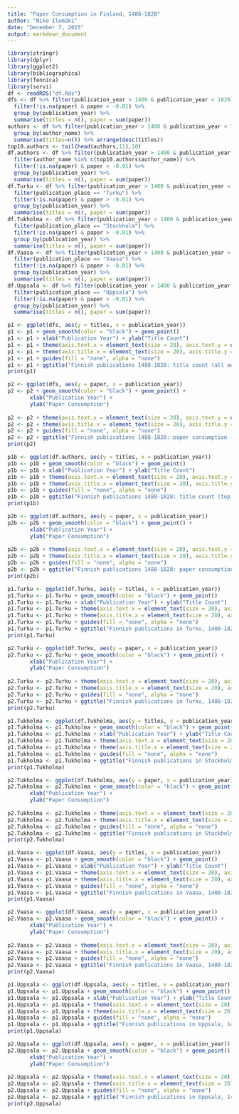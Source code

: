 ```yaml
---
title: "Paper Consumption in Finland, 1488-1828"
author: "Niko Ilomäki"
date: "December 7, 2015"
output: markdown_document
---
```


```r
library(stringr)
library(dplyr)
library(ggplot2)
library(bibliographica)
library(fennica)
library(sorvi)
df <- readRDS("df.Rds")
dfs <- df %>% filter(publication_year > 1400 & publication_year < 1829) %>%
  filter(!is.na(paper) & paper > -0.01) %>%
  group_by(publication_year) %>%
  summarise(titles = n(), paper = sum(paper))
authors <- df %>% filter(publication_year > 1400 & publication_year < 1829) %>%
  group_by(author_name) %>%
  summarise(titles=n()) %>% arrange(desc(titles))
top10.authors <- tail(head(authors,11),10)
df.authors <- df %>% filter(publication_year > 1400 & publication_year < 1829) %>%
  filter(author_name %in% c(top10.authors$author_name)) %>%
  filter(!is.na(paper) & paper > -0.01) %>%
  group_by(publication_year) %>%
  summarise(titles = n(), paper = sum(paper))
df.Turku <- df %>% filter(publication_year > 1400 & publication_year < 1829) %>%
  filter(publication_place == "Turku") %>%
  filter(!is.na(paper) & paper > -0.01) %>%
  group_by(publication_year) %>%
  summarise(titles = n(), paper = sum(paper))
df.Tukholma <- df %>% filter(publication_year > 1400 & publication_year < 1829) %>%
  filter(publication_place == "Stockholm") %>%
  filter(!is.na(paper) & paper > -0.01) %>%
  group_by(publication_year) %>%
  summarise(titles = n(), paper = sum(paper))
df.Vaasa <- df %>% filter(publication_year > 1400 & publication_year < 1829) %>%
  filter(publication_place == "Vaasa") %>%
  filter(!is.na(paper) & paper > -0.01) %>%
  group_by(publication_year) %>%
  summarise(titles = n(), paper = sum(paper))
df.Uppsala <- df %>% filter(publication_year > 1400 & publication_year < 1829) %>%
  filter(publication_place == "Uppsala") %>%
  filter(!is.na(paper) & paper > -0.01) %>%
  group_by(publication_year) %>%
  summarise(titles = n(), paper = sum(paper))
```

```r
p1 <- ggplot(dfs, aes(y = titles, x = publication_year))
p1 <- p1 + geom_smooth(color = "black") + geom_point()
p1 <- p1 + xlab("Publication Year") + ylab("Title Count") 
p1 <- p1 + theme(axis.text.x = element_text(size = 20), axis.text.y = element_text(size = 20))
p1 <- p1 + theme(axis.title.x = element_text(size = 20), axis.title.y = element_text(size = 20))
p1 <- p1 + guides(fill = "none", alpha = "none")
p1 <- p1 + ggtitle("Finnish publications 1488-1828: title count (all authors)")
print(p1)
```

```r
p2 <- ggplot(dfs, aes(y = paper, x = publication_year))
p2 <- p2 + geom_smooth(color = "black") + geom_point() +
       xlab("Publication Year") +
       ylab("Paper Consumption")
       
p2 <- p2 + theme(axis.text.x = element_text(size = 20), axis.text.y = element_text(size = 20))
p2 <- p2 + theme(axis.title.x = element_text(size = 20), axis.title.y = element_text(size = 20))
p2 <- p2 + guides(fill = "none", alpha = "none")
p2 <- p2 + ggtitle("Finnish publications 1488-1828: paper consumption (all authors)")
print(p2)
```

```r
p1b <- ggplot(df.authors, aes(y = titles, x = publication_year))
p1b <- p1b + geom_smooth(color = "black") + geom_point()
p1b <- p1b + xlab("Publication Year") + ylab("Title Count") 
p1b <- p1b + theme(axis.text.x = element_text(size = 20), axis.text.y = element_text(size = 20))
p1b <- p1b + theme(axis.title.x = element_text(size = 20), axis.title.y = element_text(size = 20))
p1b <- p1b + guides(fill = "none", alpha = "none")
p1b <- p1b + ggtitle("Finnish publications 1488-1828: title count (top 10 authors)")
print(p1b)
```

```r
p2b <- ggplot(df.authors, aes(y = paper, x = publication_year))
p2b <- p2b + geom_smooth(color = "black") + geom_point() +
       xlab("Publication Year") +
       ylab("Paper Consumption")
       
p2b <- p2b + theme(axis.text.x = element_text(size = 20), axis.text.y = element_text(size = 20))
p2b <- p2b + theme(axis.title.x = element_text(size = 20), axis.title.y = element_text(size = 20))
p2b <- p2b + guides(fill = "none", alpha = "none")
p2b <- p2b + ggtitle("Finnish publications 1488-1828: paper consumption (top 10 authors)")
print(p2b)
```

```r
p1.Turku <- ggplot(df.Turku, aes(y = titles, x = publication_year))
p1.Turku <- p1.Turku + geom_smooth(color = "black") + geom_point()
p1.Turku <- p1.Turku + xlab("Publication Year") + ylab("Title Count") 
p1.Turku <- p1.Turku + theme(axis.text.x = element_text(size = 20), axis.text.y = element_text(size = 20))
p1.Turku <- p1.Turku + theme(axis.title.x = element_text(size = 20), axis.title.y = element_text(size = 20))
p1.Turku <- p1.Turku + guides(fill = "none", alpha = "none")
p1.Turku <- p1.Turku + ggtitle("Finnish publications in Turku, 1488-1828: title count")
print(p1.Turku)
```

```r
p2.Turku <- ggplot(df.Turku, aes(y = paper, x = publication_year))
p2.Turku <- p2.Turku + geom_smooth(color = "black") + geom_point() +
       xlab("Publication Year") +
       ylab("Paper Consumption")
       
p2.Turku <- p2.Turku + theme(axis.text.x = element_text(size = 20), axis.text.y = element_text(size = 20))
p2.Turku <- p2.Turku + theme(axis.title.x = element_text(size = 20), axis.title.y = element_text(size = 20))
p2.Turku <- p2.Turku + guides(fill = "none", alpha = "none")
p2.Turku <- p2.Turku + ggtitle("Finnish publications in Turku, 1488-1828: paper consumption")
print(p2.Turku)
```

```r
p1.Tukholma <- ggplot(df.Tukholma, aes(y = titles, x = publication_year))
p1.Tukholma <- p1.Tukholma + geom_smooth(color = "black") + geom_point()
p1.Tukholma <- p1.Tukholma + xlab("Publication Year") + ylab("Title Count") 
p1.Tukholma <- p1.Tukholma + theme(axis.text.x = element_text(size = 20), axis.text.y = element_text(size = 20))
p1.Tukholma <- p1.Tukholma + theme(axis.title.x = element_text(size = 20), axis.title.y = element_text(size = 20))
p1.Tukholma <- p1.Tukholma + guides(fill = "none", alpha = "none")
p1.Tukholma <- p1.Tukholma + ggtitle("Finnish publications in Stockholm, 1488-1828: title count")
print(p1.Tukholma)
```

```r
p2.Tukholma <- ggplot(df.Tukholma, aes(y = paper, x = publication_year))
p2.Tukholma <- p2.Tukholma + geom_smooth(color = "black") + geom_point() +
       xlab("Publication Year") +
       ylab("Paper Consumption")
       
p2.Tukholma <- p2.Tukholma + theme(axis.text.x = element_text(size = 20), axis.text.y = element_text(size = 20))
p2.Tukholma <- p2.Tukholma + theme(axis.title.x = element_text(size = 20), axis.title.y = element_text(size = 20))
p2.Tukholma <- p2.Tukholma + guides(fill = "none", alpha = "none")
p2.Tukholma <- p2.Tukholma + ggtitle("Finnish publications in Stockholm, 1488-1828: paper consumption")
print(p2.Tukholma)
```

```r
p1.Vaasa <- ggplot(df.Vaasa, aes(y = titles, x = publication_year))
p1.Vaasa <- p1.Vaasa + geom_smooth(color = "black") + geom_point()
p1.Vaasa <- p1.Vaasa + xlab("Publication Year") + ylab("Title Count") 
p1.Vaasa <- p1.Vaasa + theme(axis.text.x = element_text(size = 20), axis.text.y = element_text(size = 20))
p1.Vaasa <- p1.Vaasa + theme(axis.title.x = element_text(size = 20), axis.title.y = element_text(size = 20))
p1.Vaasa <- p1.Vaasa + guides(fill = "none", alpha = "none")
p1.Vaasa <- p1.Vaasa + ggtitle("Finnish publications in Vaasa, 1488-1828: title count")
print(p1.Vaasa)
```

```r
p2.Vaasa <- ggplot(df.Vaasa, aes(y = paper, x = publication_year))
p2.Vaasa <- p2.Vaasa + geom_smooth(color = "black") + geom_point() +
       xlab("Publication Year") +
       ylab("Paper Consumption")
       
p2.Vaasa <- p2.Vaasa + theme(axis.text.x = element_text(size = 20), axis.text.y = element_text(size = 20))
p2.Vaasa <- p2.Vaasa + theme(axis.title.x = element_text(size = 20), axis.title.y = element_text(size = 20))
p2.Vaasa <- p2.Vaasa + guides(fill = "none", alpha = "none")
p2.Vaasa <- p2.Vaasa + ggtitle("Finnish publications in Vaasa, 1488-1828: paper consumption")
print(p2.Vaasa)
```

```r
p1.Uppsala <- ggplot(df.Uppsala, aes(y = titles, x = publication_year))
p1.Uppsala <- p1.Uppsala + geom_smooth(color = "black") + geom_point()
p1.Uppsala <- p1.Uppsala + xlab("Publication Year") + ylab("Title Count") 
p1.Uppsala <- p1.Uppsala + theme(axis.text.x = element_text(size = 20), axis.text.y = element_text(size = 20))
p1.Uppsala <- p1.Uppsala + theme(axis.title.x = element_text(size = 20), axis.title.y = element_text(size = 20))
p1.Uppsala <- p1.Uppsala + guides(fill = "none", alpha = "none")
p1.Uppsala <- p1.Uppsala + ggtitle("Finnish publications in Uppsala, 1488-1828: title count")
print(p1.Uppsala)
```

```r
p2.Uppsala <- ggplot(df.Uppsala, aes(y = paper, x = publication_year))
p2.Uppsala <- p2.Uppsala + geom_smooth(color = "black") + geom_point() +
       xlab("Publication Year") +
       ylab("Paper Consumption")
       
p2.Uppsala <- p2.Uppsala + theme(axis.text.x = element_text(size = 20), axis.text.y = element_text(size = 20))
p2.Uppsala <- p2.Uppsala + theme(axis.title.x = element_text(size = 20), axis.title.y = element_text(size = 20))
p2.Uppsala <- p2.Uppsala + guides(fill = "none", alpha = "none")
p2.Uppsala <- p2.Uppsala + ggtitle("Finnish publications in Uppsala, 1488-1828: paper consumption")
print(p2.Uppsala)
```
